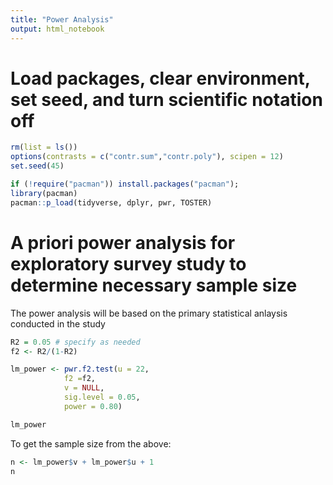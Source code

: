 ```yaml
---
title: "Power Analysis"
output: html_notebook
---
```


# Load packages, clear environment, set seed, and turn scientific notation off
```r
rm(list = ls())
options(contrasts = c("contr.sum","contr.poly"), scipen = 12)
set.seed(45)

if (!require("pacman")) install.packages("pacman"); 
library(pacman)
pacman::p_load(tidyverse, dplyr, pwr, TOSTER)
```

# A priori power analysis for exploratory survey study to determine necessary sample size

The power analysis will be based on the primary statistical anlaysis conducted in the study

```r
R2 = 0.05 # specify as needed
f2 <- R2/(1-R2)

lm_power <- pwr.f2.test(u = 22,
            f2 =f2,
            v = NULL,
            sig.level = 0.05,
            power = 0.80)

lm_power
```

To get the sample size from the above:
```r
n <- lm_power$v + lm_power$u + 1
n
```
